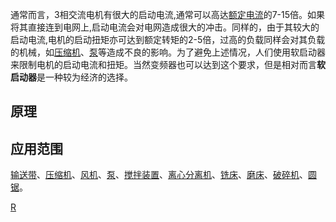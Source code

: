 {{merge|緩衝啟動器}}
{{article issues
|
{{Expand|time=2011-07-12T09:39:30+00:00}}
{{Unreferenced|time=2011-07-12T09:39:30+00:00}}
}}
通常而言，3相交流电机有很大的启动电流,通常可以高达[[额定电流|额定电流]]的7-15倍。如果将其直接连到电网上,启动电流会对电网造成很大的冲击。同样的，由于其较大的启动电流,电机的启动扭矩亦可达到额定转矩的2-5倍，过高的负载同样会对其负载的机械，如[[压缩机|压缩机]]、[[泵|泵]]等造成不良的影响。为了避免上述情况，人们使用软启动器来限制电机的启动电流和扭矩。当然变频器也可以达到这个要求，但是相对而言'''软启动器'''是一种较为经济的选择。

== 原理 ==

== 应用范围 ==

[[输送带|输送带]]、[[压缩机|压缩机]]、[[风机|风机]]、[[泵|泵]]、[[搅拌装置|搅拌装置]]、[[离心分离机|离心分离机]]、[[铣床|铣床]]、[[磨床|磨床]]、[[破碎机|破碎机]]、[[圆锯|圆锯]]。

{{Tech-stub}}

[[Category:电子工程|R]]